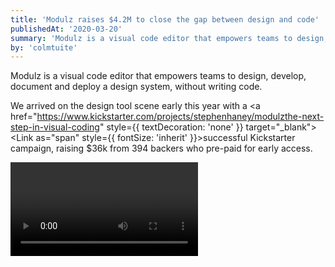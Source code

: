 ```yaml
---
title: 'Modulz raises $4.2M to close the gap between design and code'
publishedAt: '2020-03-20'
summary: 'Modulz is a visual code editor that empowers teams to design, develop, document and deploy a design system, without writing code.'
by: 'colmtuite'
---
```


Modulz is a visual code editor that empowers teams to design, develop, document and deploy a design system, without writing code.

We arrived on the design tool scene early this year with a <a href="https://www.kickstarter.com/projects/stephenhaney/modulzthe-next-step-in-visual-coding" style={{ textDecoration: 'none' }} target="\_blank"><Link as="span" style={{ fontSize: 'inherit' }}>successful Kickstarter campaign</Link></a>, raising \$36k from 394 backers who pre-paid for early access.

<Video id="GZtZNn4xAsM" />
<Video id="vj-91dMvQQo" />

Since then, we've raised \$4.2M in seed funding from LocalGlobe, Frontline and many high-profile angel investors including Ryan Hoover (Founder of Product Hunt), Vedika Jain (Weekend Fund), Des Traynor (Co-founder of Intercom), Jina Anne (Founder of Clarity), TinyVC and other great investors.

<Video id="7piqKHepNEk" />

We've put together a super strong team of 9 and we're excited for the future ahead. So I want to share what we're working on.

Modulz is a radically fresh take on the "developer handoff" workflow. Typically, design teams will draw static representations of their component library, then "throw them over the wall" to their engineering team.

As a process, sharing assets between design and engineering teams is conceptually sound. However, existing workflows are disjointed and tooling is relatively archaic.

Modulz will empower design teams to "handoff" a complete design system consisting of the following:

- **Theme** — a set of reusable tokens for designing consistent components.
- **Components** — a production-ready component library, published to NPM.
- **Styleguide** — an automatically generated styleguide with component examples, code snippets, navigation, search and more.
- **Integrations** — export your design system to Sketch, Figma and Framer so your design team can utilise your symbols, components and styles.

Each time you publish a new version of your design system from Modulz, all of these export targets update automatically.

This means your whole team is kept in sync. Everyone can consume the exact same design system in whatever format they need it.
Developers consume the design system in code via NPM. Designers consume the exact same design system in Sketch, Figma AND Framer (no need to pick a side!). The styleguide keeps everyone aligned on how the design system should be used.

---

A lot of VC money is being poured into the design tool space, though much of the progress has been incremental.

When Adobe launched Photoshop in 1990, designers were drawing static pictures of interactive websites. Today, almost 30 years later, our most powerful design software is still optimised for drawing static pictures of inherently interactive components.

Along that same timeline, our digital products have become increasingly interactive. We now have touch screens, animation, voice input, audio, video, AR and VR. Vector graphics are no longer an appropriate medium through which to communicate digital design decisions.

Modulz is a visual code editor. We want to expose as many people as possible to the power of code, but in an environment that looks and feels familiar.

We want to fix the disconnect between design and code, and save companies time and money, so you can focus on building your products.
